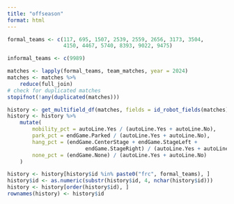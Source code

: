 ```yaml
---
title: "offseason"
format: html
---
```


```r
formal_teams <- c(117, 695, 1507, 2539, 2559, 2656, 3173, 3504, 
                  4150, 4467, 5740, 8393, 9022, 9475)

informal_teams <- c(9989)

matches <- lapply(formal_teams, team_matches, year = 2024)
matches <- matches %>%
    reduce(full_join)
# check for duplicated matches
stopifnot(!any(duplicated(matches)))

history <- get_multifield_df(matches, fields = id_robot_fields(matches))
history <- history %>%
    mutate(
        mobility_pct = autoLine.Yes / (autoLine.Yes + autoLine.No),
        park_pct = endGame.Parked / (autoLine.Yes + autoLine.No),
        hang_pct = (endGame.CenterStage + endGame.StageLeft + 
                         endGame.StageRight) / (autoLine.Yes + autoLine.No),
        none_pct = (endGame.None) / (autoLine.Yes + autoLine.No)
    )

history <- history[history$id %in% paste0("frc", formal_teams), ]
history$id <- as.numeric(substr(history$id, 4, nchar(history$id)))
history <- history[order(history$id), ]
rownames(history) <- history$id

```

